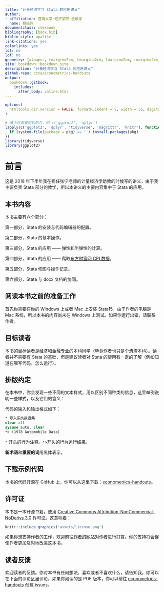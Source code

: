 ```yaml
--- 
title: "计量经济学与 Stata 的应用讲义"
author:
- affiliation: 暨南大学·经济学院·金融学
  name: 程振兴
documentclass: ctexbook
bibliography: [book.bib]
biblio-style: apalike
link-citations: yes
colorlinks: yes
lot: no
lof: no
geometry: [a4paper, tmargin=2cm, bmargin=2cm, lmargin=2cm, rmargin=2cm]
site: bookdown::bookdown_site
description: "计量经济学与 Stata 的应用讲义"
github-repo: czxa/econometrics-handouts
output:
  bookdown::gitbook:
    includes:
      after_body: valine.html
---
```


```r
options(
  htmltools.dir.version = FALSE, formatR.indent = 2, width = 55, digits = 4
)

# 填上你需要用到的包，如 c('ggplot2', 'dplyr')
lapply(c('ggplot2', 'dplyr', 'tidyverse', 'magrittr', 'knitr'), function(pkg) {
  if (system.file(package = pkg) == '') install.packages(pkg)
})
library(tidyverse)
library(ggplot2)
```

# 前言

这是 2018 年下半年我在担任张宁老师的计量经济学助教的时候写的讲义，由于我主要负责 Stata 部分的教学，所以本讲义的主要内容集中于 Stata 的应用。

## 本书内容

本书主要有六个部分：

第一部分，Stata 的安装与代码编辑器的配置。

第二部分，Stata 的基本操作。

第三部分，Stata 的应用 —— 弹性和半弹性的计算。

第四部分，Stata 的应用 —— 爬取[东方财富网 CPI 数据](http://data.eastmoney.com/cjsj/cpi.html)。

第五部分，Stata 修图与操作记录。

第六部分，Stata 与 docx 文档的协同。

## 阅读本书之前的准备工作

首先你需要在你的 Windows 上或者 Mac 上安装 Stata15，由于作者的电脑是 Mac 系统，所以本书的内容尚未在 Windows 上测试。如果你运行出错，请联系作者。

## 目标读者

本书的目标读者是经济和金融专业的本科同学（毕竟作者也只是个渣渣本科）。读者并不需要有 Stata 的基础，但是建议读者对 Stata 的使用有一定的了解（例如知道在哪写代码，怎么运行）。

## 排版约定

在本书中，你会发现一些不同的文本样式，用以区别不同种类的信息，这里举例说明一些样式，以及它们的含义：

代码的输入和输出格式如下：

```stata 
* 导入系统数据集
clear all
sysuse auto, clear
*> (1978 Automobile Data)
```

`*` 开头的行为注释。`*>`开头的行为运行结果。

**新术语**和**重要的词**用黑体表示。

## 下载示例代码

本书的代码开源在 GitHub 上，你可以从这里下载：[econometrics-handouts](https://github.com/czxa/econometrics-handouts)。

## 许可证

本书是一本开源书籍，使用 [Creative Commons Attribution-NonCommercial-NoDerivs 3.0](http://creativecommons.org/licenses/by-nc-nd/3.0/us/) 许可证。这意味着：

```r
knitr::include_graphics('assets/license.png')
```

如果你想支持作者的工作，欢迎前往[作者的网站](https://www.czxa.top)对作者进行打赏。你的支持将会促使作者更加及时地改进这本书。

## 读者反馈

欢迎读者的反馈。你对本书有任何想法，喜欢或者不喜欢什么，请告知我。你可以在下面的评论区里评论，如果你阅读的是 PDF 版本，你可以前往 [econometrics-handouts](https://github.com/czxa/econometrics-handouts) 创建 issues。

